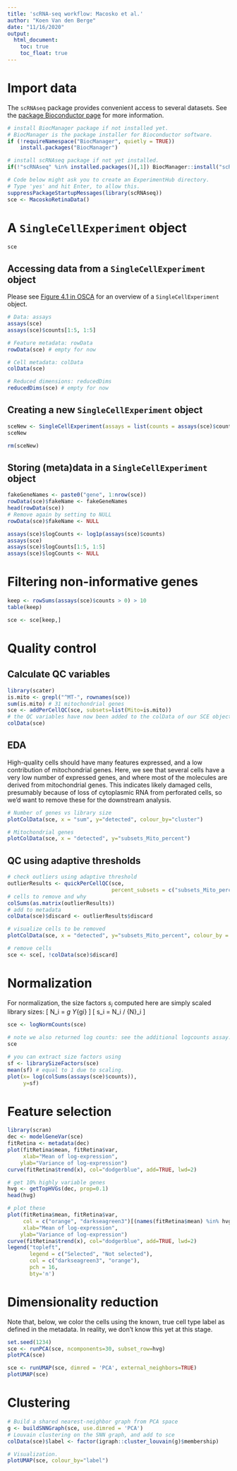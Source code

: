 ```yaml
---
title: 'scRNA-seq workflow: Macosko et al.'
author: "Koen Van den Berge"
date: "11/16/2020"
output: 
  html_document:
    toc: true
    toc_float: true
---
```


# Import data

The `scRNAseq` package provides convenient access to several datasets. See the [package Bioconductor page](http://bioconductor.org/packages/release/data/experiment/html/scRNAseq.html) for more information.

```r
# install BiocManager package if not installed yet.
# BiocManager is the package installer for Bioconductor software.
if (!requireNamespace("BiocManager", quietly = TRUE))
    install.packages("BiocManager")

# install scRNAseq package if not yet installed.
if(!"scRNAseq" %in% installed.packages()[,1]) BiocManager::install("scRNAseq")

# Code below might ask you to create an ExperimentHub directory. 
# Type 'yes' and hit Enter, to allow this.
suppressPackageStartupMessages(library(scRNAseq))
sce <- MacoskoRetinaData()
```

# A `SingleCellExperiment` object


```r
sce
```

## Accessing data from a `SingleCellExperiment` object

Please see [Figure 4.1 in OSCA](http://bioconductor.org/books/release/OSCA/data-infrastructure.html) for an overview of a `SingleCellExperiment` object.

```r
# Data: assays
assays(sce)
assays(sce)$counts[1:5, 1:5]

# Feature metadata: rowData
rowData(sce) # empty for now

# Cell metadata: colData
colData(sce)

# Reduced dimensions: reducedDims
reducedDims(sce) # empty for now
```

## Creating a new `SingleCellExperiment` object

```r
sceNew <- SingleCellExperiment(assays = list(counts = assays(sce)$counts))
sceNew

rm(sceNew)
```

## Storing (meta)data in a `SingleCellExperiment` object

```r
fakeGeneNames <- paste0("gene", 1:nrow(sce))
rowData(sce)$fakeName <- fakeGeneNames
head(rowData(sce))
# Remove again by setting to NULL
rowData(sce)$fakeName <- NULL

assays(sce)$logCounts <- log1p(assays(sce)$counts)
assays(sce)
assays(sce)$logCounts[1:5, 1:5]
assays(sce)$logCounts <- NULL
```

# Filtering non-informative genes

```r
keep <- rowSums(assays(sce)$counts > 0) > 10
table(keep)

sce <- sce[keep,]
```



# Quality control

## Calculate QC variables

```r
library(scater)
is.mito <- grepl("^MT-", rownames(sce))
sum(is.mito) # 31 mitochondrial genes
sce <- addPerCellQC(sce, subsets=list(Mito=is.mito))
# the QC variables have now been added to the colData of our SCE object.
colData(sce)
```

## EDA

High-quality cells should have many features expressed, and a low contribution of mitochondrial genes. Here, we see that several cells have a very low number of expressed genes, and where most of the molecules are derived from mitochondrial genes. This indicates likely damaged cells, presumably because of loss of cytoplasmic RNA from perforated cells, so we'd want to remove these for the downstream analysis.

```r
# Number of genes vs library size
plotColData(sce, x = "sum", y="detected", colour_by="cluster") 

# Mitochondrial genes
plotColData(sce, x = "detected", y="subsets_Mito_percent")
```

## QC using adaptive thresholds

```r
# check outliers using adaptive threshold
outlierResults <- quickPerCellQC(sce,
                                 percent_subsets = c("subsets_Mito_percent"))
# cells to remove and why
colSums(as.matrix(outlierResults))
# add to metadata
colData(sce)$discard <- outlierResults$discard

# visualize cells to be removed
plotColData(sce, x = "detected", y="subsets_Mito_percent", colour_by = "discard")

# remove cells
sce <- sce[, !colData(sce)$discard]
```


# Normalization

For normalization, the size factors $s_i$ computed here are simply scaled library sizes:
\[ N_i = \sum_g Y_{gi} \]
\[ s_i = N_i / \bar{N}_i \]

```r
sce <- logNormCounts(sce)

# note we also returned log counts: see the additional logcounts assay.
sce

# you can extract size factors using
sf <- librarySizeFactors(sce)
mean(sf) # equal to 1 due to scaling.
plot(x= log(colSums(assays(sce)$counts)), 
     y=sf)
```

# Feature selection

```r
library(scran)
dec <- modelGeneVar(sce)
fitRetina <- metadata(dec)
plot(fitRetina$mean, fitRetina$var, 
     xlab="Mean of log-expression",
    ylab="Variance of log-expression")
curve(fitRetina$trend(x), col="dodgerblue", add=TRUE, lwd=2)

# get 10% highly variable genes
hvg <- getTopHVGs(dec, prop=0.1)
head(hvg)

# plot these 
plot(fitRetina$mean, fitRetina$var, 
     col = c("orange", "darkseagreen3")[(names(fitRetina$mean) %in% hvg)+1],
     xlab="Mean of log-expression",
    ylab="Variance of log-expression")
curve(fitRetina$trend(x), col="dodgerblue", add=TRUE, lwd=2)
legend("topleft", 
       legend = c("Selected", "Not selected"), 
       col = c("darkseagreen3", "orange"),
       pch = 16,
       bty='n')
```

# Dimensionality reduction

Note that, below, we color the cells using the known, true cell type label as defined in the metadata. In reality, we don't know this yet at this stage.

```r
set.seed(1234)
sce <- runPCA(sce, ncomponents=30, subset_row=hvg)
plotPCA(sce)

sce <- runUMAP(sce, dimred = 'PCA', external_neighbors=TRUE)
plotUMAP(sce)
```

# Clustering

```r
# Build a shared nearest-neighbor graph from PCA space
g <- buildSNNGraph(sce, use.dimred = 'PCA')
# Louvain clustering on the SNN graph, and add to sce
colData(sce)$label <- factor(igraph::cluster_louvain(g)$membership)

# Visualization.
plotUMAP(sce, colour_by="label")
```
